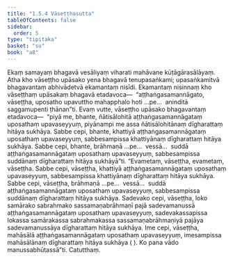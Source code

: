 ```yaml
---
title: "1.5.4 Vāseṭṭhasutta"
tableOfContents: false
sidebar:
  order: 5
type: "tipitaka"
basket: "su"
book: "a8"
---
```



<DynamicBreadcrumb />

<Division number="44" book="a8" bookNo="17" page="87">

<Paragraph number="426" book="a8">
Ekaṃ samayaṃ bhagavā vesāliyaṃ viharati mahāvane kūṭāgārasālāyaṃ. Atha kho vāseṭṭho upāsako yena bhagavā tenupasaṅkami; upasaṅkamitvā bhagavantaṃ abhivādetvā ekamantaṃ nisīdi. Ekamantaṃ nisinnaṃ kho vāseṭṭhaṃ upāsakaṃ bhagavā etadavoca—  “aṭṭhaṅgasamannāgato, vāseṭṭha, uposatho upavuttho mahapphalo hoti …pe…  aninditā saggamupenti ṭhānan”ti.
</Paragraph>

<Paragraph number="427" book="a8">
Evaṃ vutte, vāseṭṭho upāsako bhagavantaṃ etadavoca—  “piyā me, bhante, ñātisālohitā aṭṭhaṅgasamannāgataṃ uposathaṃ upavaseyyuṃ, piyānampi me assa ñātisālohitānaṃ dīgharattaṃ hitāya sukhāya. Sabbe cepi, bhante, khattiyā aṭṭhaṅgasamannāgataṃ uposathaṃ upavaseyyuṃ, sabbesampissa khattiyānaṃ dīgharattaṃ hitāya sukhāya. Sabbe cepi, bhante, brāhmaṇā …pe…  vessā…  suddā aṭṭhaṅgasamannāgataṃ uposathaṃ upavaseyyuṃ, sabbesampissa suddānaṃ dīgharattaṃ hitāya sukhāyā”ti.
</Paragraph>

<Paragraph number="428" book="a8">
“Evametaṃ, vāseṭṭha, evametaṃ, vāseṭṭha. Sabbe cepi, vāseṭṭha, khattiyā aṭṭhaṅgasamannāgataṃ uposathaṃ upavaseyyuṃ, sabbesampissa khattiyānaṃ dīgharattaṃ hitāya sukhāya. Sabbe cepi, vāseṭṭha, brāhmaṇā …pe…  vessā…  suddā aṭṭhaṅgasamannāgataṃ uposathaṃ upavaseyyuṃ, sabbesampissa suddānaṃ dīgharattaṃ hitāya sukhāya. Sadevako cepi, vāseṭṭha, loko samārako sabrahmako sassamaṇabrāhmaṇī pajā sadevamanussā aṭṭhaṅgasamannāgataṃ uposathaṃ upavaseyyuṃ, sadevakassapissa lokassa samārakassa sabrahmakassa sassamaṇabrāhmaṇiyā pajāya sadevamanussāya dīgharattaṃ hitāya sukhāya. Ime cepi, vāseṭṭha, mahāsālā aṭṭhaṅgasamannāgataṃ uposathaṃ upavaseyyuṃ, imesampissa mahāsālānaṃ dīgharattaṃ hitāya sukhāya ( ). Ko pana vādo manussabhūtassā”ti.

</Paragraph>
</Division>

<Paragraph number="429" type="center" book="a8">
Catutthaṃ.
</Paragraph>